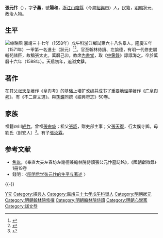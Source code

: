 {{明清人物信息框
| 姓名 = 張元忭
| 原名 =
| 圖片名稱= 
| 圖片大小 =
| 圖片說明 = 
| 最高職務 = 奉直大夫左春坊左諭德兼翰林院侍讀
| 國家 = 大明 
| 爵位 =
| 籍貫 = [[浙江|浙江]][[紹興府|紹興府]][[山陰縣|山陰縣]]
| 族裔 = 
| 字號 = 字子藎，號陽和
| 諡號 = 文恭
| 出生日期 = 嘉靖十七年（1538年）
| 出生地點 = 浙江山陰縣
| 逝世日期 = 萬曆十六年（1588年）
| 逝世地點 = 浙江山陰縣
| 墓葬 =
| 配偶 = 
| 親屬 = （父）[[張天復|張天復]]<br>（子）[[張汝霖_(萬曆進士)|張汝霖]]
| 出身 =
* 嘉靖三十七年戊午科舉人
* 隆慶五年辛未科進士及第
| 經歷 =
| 著作 =  
}}
'''張元忭'''（{{bd|1538年||1588年|catIdx=Z張}}），字'''子藎'''，號'''陽和'''，[[浙江|浙江]][[山陰縣|山陰縣]]（今屬[[紹興市|紹興市]]）人，民籍，[[明朝|明朝]]狀元、政治人物。

== 生平 ==
[[File:張元忭.jpg|缩略图]]
嘉靖三十七年（1558年）戊午科浙江鄉試第六十八名舉人。隆慶五年（1571年）一甲第一名進士（狀元）<ref>{{Cite book|title=《皇明贡举考》卷五|author=[[张朝瑞|张朝瑞]]|publisher=《续修四库全书》史部第828册|year=|isbn=|location=|pages=}}</ref><ref>{{Cite book|title=贡举志五种 上|author=鲁小俊，江俊伟著|publisher=武汉大学出版社|year=2009|isbn=978-7-307-07043-1|location=武汉|pages=}}</ref>。官至翰林侍讀、左諭德，有明一代修史屬翰苑諸臣，故稱張太史。萬曆己卯，教席[[內書堂|內書堂]]，取《[[中鑑錄|中鑑錄]]》諄諄誨之。卒於萬曆十六年（1588年）。天启初年，追谥'''文恭'''。

== 著作 ==
在其父[[張天復|张天复]]著作《皇舆考》的基础上増扩改编并成书了重要[[地理学|地理学]]著作《[[广皇舆考|广皇舆考]]》。有《不二齋文選》。與[[孫鑛|孫鑛]]同撰《紹興府志》50卷。

== 家族 ==
祖籍四川[[綿竹|綿竹]]。曾祖[[張宗盛|張宗盛]]；祖父[[張詔|張詔]]，贈吏部主事；父[[張天復|張天復]]，行太僕寺卿。母劉氏（封安人）<ref>{{Cite book|title=天一阁藏明代科举录选刊 登科录 点校本|author=龚延明主编|publisher=宁波出版社|year=2016|isbn=978-7-5526-2320-8|location=宁波|pages=|quote=《天一閣藏明代科舉錄選刊.登科錄》之《隆慶五年辛未科登科錄》}}</ref>。有子[[張汝霖_(萬曆進士)|張汝霖]]。

==参考文献==
{{reflist}}
*[[焦竑|焦竑]]，《奉直大夫左春坊左諭德兼翰林院侍讀張公元忭墓誌銘》，《國朝獻徵錄》1冊19卷
*錢明：〈[http://www.nssd.org/articles/article_read.aspx?id=669428124 阳明后学张元忭的生平与著述] {{Wayback|url=http://www.nssd.org/articles/article_read.aspx?id=669428124 |date=20200818063509 }}〉

{{-}}
{{隆慶五年辛未科殿試金榜}}
{{权威控制}}
{{DEFAULTSORT:Zhang張}}
[[Category:張姓|Y元]]
[[Category:紹興人|Category:紹興人]]
[[Category:嘉靖三十七年戊午科舉人|Category:嘉靖三十七年戊午科舉人]]
[[Category:明朝狀元|Category:明朝狀元]]
[[Category:明朝翰林院修撰|Category:明朝翰林院修撰]]
[[Category:明朝翰林院侍讀|Category:明朝翰林院侍讀]]
[[Category:明朝心學家|Category:明朝心學家]]
[[Category:諡文恭|Category:諡文恭]]